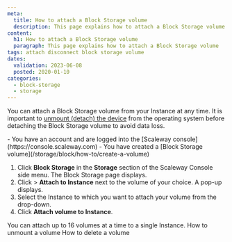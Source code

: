 ```yaml
---
meta:
  title: How to attach a Block Storage volume
  description: This page explains how to attach a Block Storage volume
content:
  h1: How to attach a Block Storage volume
  paragraph: This page explains how to attach a Block Storage volume
tags: attach disconnect block storage volume
dates:
  validation: 2023-06-08
  posted: 2020-01-10
categories:
  - block-storage
  - storage
---
```


You can attach a Block Storage volume from your Instance at any time. It is important to [unmount (detach) the device](/storage/block/how-to/unmount-a-volume/) from the operating system before detaching the Block Storage volume to avoid data loss.

<Macro id="iam-requirements" />

<Message type="requirement">
  - You have an account and are logged into the [Scaleway console](https://console.scaleway.com)
  - You have created a [Block Storage volume](/storage/block/how-to/create-a-volume)
</Message>

1. Click **Block Storage** in the **Storage** section of the Scaleway Console side menu. The Block Storage page displays.
2. Click <Icon name="more" /> > **Attach to Instance** next to the volume of your choice. A pop-up displays.
3. Select the Instance to which you want to attach your volume from the drop-down.
4. Click **Attach volume to Instance**.

<Message type="important">
  You can attach up to 16 volumes at a time to a single Instance.
</Message>

<Navigation title="See Also">
  <PreviousButton to="/storage/block/how-to/unmount-a-volume/">How to unmount a volume</PreviousButton>
  <NextButton to="/storage/block/how-to/delete-a-volume/">How to delete a volume</NextButton>
</Navigation>
